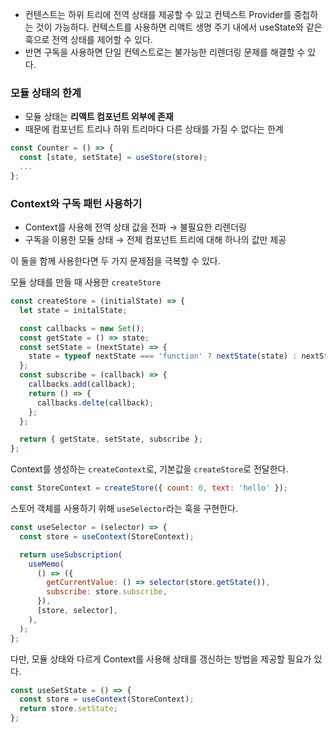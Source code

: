 - 컨텐스트는 하위 트리에 전역 상태를 제공할 수 있고 컨텍스트 Provider를 중첩하는 것이 가능하다. 컨텍스트를 사용하면 리액트 생명 주기 내에서 useState와 같은 훅으로 전역 상태를 제어할 수 있다.
- 반면 구독을 사용하면 단일 컨텍스트로는 불가능한 리렌더링 문제를 해결할 수 있다.

### 모듈 상태의 한계

- 모듈 상태는 **리액트 컴포넌트 외부에 존재**
- 때문에 컴포넌트 트리나 하위 트리마다 다른 상태를 가질 수 없다는 한계

```jsx
const Counter = () => {
  const [state, setState] = useStore(store);
  ...
};
```

### Context와 구독 패턴 사용하기

- Context를 사용해 전역 상태 값을 전파 → 불필요한 리렌더링
- 구독을 이용한 모듈 상태 → 전체 컴포넌트 트리에 대해 하나의 값만 제공

이 둘을 함께 사용한다면 두 가지 문제점을 극복할 수 있다.

모듈 상태를 만들 때 사용한 `createStore`

```jsx
const createStore = (initialState) => {
  let state = initalState;

  const callbacks = new Set();
  const getState = () => state;
  const setState = (nextState) => {
    state = typeof nextState === 'function' ? nextState(state) : nextState;
  };
  const subscribe = (callback) => {
    callbacks.add(callback);
    return () => {
      callbacks.delte(callback);
    };
  };

  return { getState, setState, subscribe };
};
```

Context를 생성하는 `createContext`로, 기본값을 `createStore`로 전달한다.

```jsx
const StoreContext = createStore({ count: 0, text: 'hello' });
```

스토어 객체를 사용하기 위해 `useSelector`라는 훅을 구현한다.

```jsx
const useSelector = (selector) => {
  const store = useContext(StoreContext);

  return useSubscription(
    useMemo(
      () => ({
        getCurrentValue: () => selector(store.getState()),
        subscribe: store.subscribe,
      }),
      [store, selector],
    ),
  );
};
```

다만, 모듈 상태와 다르게 Context를 사용해 상태를 갱신하는 방법을 제공할 필요가 있다.

```jsx
const useSetState = () => {
  const store = useContext(StoreContext);
  return store.setState;
};
```
